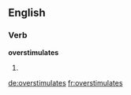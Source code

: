 ==English==

===Verb===
'''overstimulates'''

# {{en-third-person singular of|overstimulate}}

[[de:overstimulates]]
[[fr:overstimulates]]